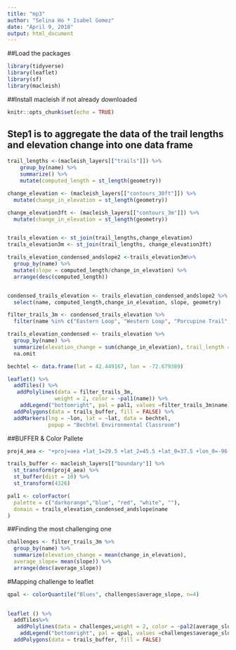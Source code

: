 ```yaml
---
title: "mp3"
author: "Selina Ho * Isabel Gomez"
date: "April 9, 2018"
output: html_document
---
```


##Load the packages

```r
library(tidyverse)
library(leaflet)
library(sf)
library(macleish)
```


##Install macleish if not already downloaded
```r
knitr::opts_chunk$set(echo = TRUE)
```


## Step1 is to aggregate the data of the trail lengths and elevation change into one data frame

```r
trail_lengths <-(macleish_layers[["trails"]]) %>%
    group_by(name) %>%
    summarize() %>%
    mutate(computed_length = st_length(geometry)) 

change_elevation <- (macleish_layers[["contours_30ft"]]) %>%
  mutate(change_in_elevation = st_length(geometry))

change_elevation3ft <- (macleish_layers[["contours_3m"]]) %>%
  mutate(change_in_elevation = st_length(geometry))


trails_elevation <- st_join(trail_lengths,change_elevation)
trails_elevation3m <- st_join(trail_lengths, change_elevation3ft)

trails_elevation_condensed_andslope2 <-trails_elevation3m%>%
  group_by(name) %>%
  mutate(slope = computed_length/change_in_elevation) %>%
  arrange(desc(computed_length))


condensed_trails_elevation <- trails_elevation_condensed_andslope2 %>%
  select(name, computed_length,change_in_elevation, slope, geometry)

filter_trails_3m <- condensed_trails_elevation %>%
  filter(name %in% c("Eastern Loop", "Western Loop", "Porcupine Trail", "Vernal Pool Loop", "Easy Out"))

trails_elevation_condensed <- trails_elevation %>%
  group_by(name) %>%
  summarize(elevation_change = sum(change_in_elevation), trail_length = mean(computed_length)) %>%
  na.omit
```


```r

bechtel <- data.frame(lat = 42.449167, lon = -72.679389)
```

```r
leaflet() %>%
  addTiles() %>%
   addPolylines(data = filter_trails_3m, 
               weight = 2, color = ~pal1(name)) %>%
    addLegend("bottomright", pal = pal1, values =filter_trails_3m$name) %>%
  addPolygons(data = trails_buffer, fill = FALSE) %>%
  addMarkers(lng = ~lon, lat = ~lat, data = bechtel,
             popup = "Bechtel Environmental Classroom")
```

##BUFFER & Color Pallete 
```r
proj4_aea <- "+proj=aea +lat_1=29.5 +lat_2=45.5 +lat_0=37.5 +lon_0=-96 +x_0=0 +y_0=0 +ellps=GRS80 +datum=NAD83 +units=m +no_defs"

trails_buffer <- macleish_layers[["boundary"]] %>%
  st_transform(proj4_aea) %>%
  st_buffer(dist = 10) %>%
  st_transform(4326)

pal1 <- colorFactor(
  palette = c("darkorange","blue", "red", "white", ""),
  domain = trails_elevation_condensed_andslope$name
)

```
##Finding the most challenging one

```r
challenges <- filter_trails_3m %>%
  group_by(name) %>%
  summarize(elevation_change = mean(change_in_elevation),
  average_slope= mean(slope)) %>%
  arrange(desc(average_slope))
```
#Mapping challenge to leaflet

```r

qpal <- colorQuantile("Blues", challenges$average_slope, n=4)

                    
leaflet () %>%
  addTiles%>%
   addPolylines(data = challenges,weight = 2, color = ~pal2(average_slope))%>%
    addLegend("bottomright", pal = qpal, values =challenges$average_slope) %>%
  addPolygons(data = trails_buffer, fill = FALSE)
```

